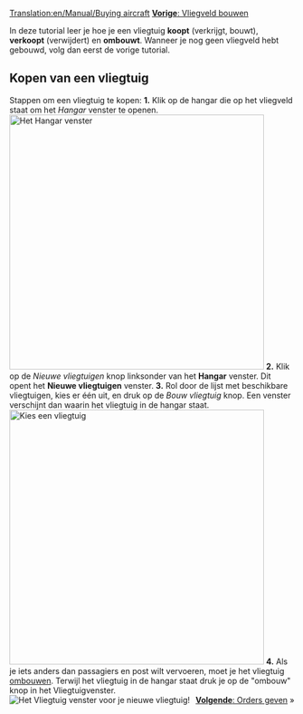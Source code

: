 [[Translation:en/Manual/Buying aircraft]]
{{nl/Tutorial}}
[[nl/Manual/Bouw vliegveld|'''Vorige''': Vliegveld bouwen]]

In deze tutorial leer je hoe je een vliegtuig '''koopt''' (verkrijgt, bouwt), '''verkoopt''' (verwijdert) en '''ombouwt'''.
Wanneer je nog geen vliegveld hebt gebouwd, volg dan eerst de vorige tutorial.

== Kopen van een vliegtuig ==
Stappen om een vliegtuig te kopen:
'''1.''' Klik op de hangar die op het vliegveld staat om het ''Hangar'' venster te openen.<br/>[[File:en/vliegtuigkopen 1.png|none|thumb|450px|Het Hangar venster]]
'''2.''' Klik op de ''Nieuwe vliegtuigen'' knop linksonder van het '''Hangar''' venster. Dit opent het '''Nieuwe vliegtuigen''' venster.
'''3.''' Rol door de lijst met beschikbare vliegtuigen, kies er één uit, en druk op de ''Bouw vliegtuig'' knop.  Een venster verschijnt dan waarin het vliegtuig in de hangar staat.<br/>[[File:en/vliegtuigkopen 2.png|none|thumb|450px|Kies een vliegtuig]]
'''4.''' Als je iets anders dan passagiers en post wilt vervoeren, moet je het vliegtuig [[nl/voertuig aanpassen|ombouwen]].  Terwijl het vliegtuig in de hangar staat druk je op de "ombouw" knop in het Vliegtuigvenster.<br/>[[File:en/vliegtuigkopen 3.png|none|frame|Het ''Vliegtuig'' venster voor je nieuwe vliegtuig!]]
<span style="float: right">[[nl/Orders uitdelen aan voertuigen|'''Volgende''': Orders geven]] &raquo;</span>